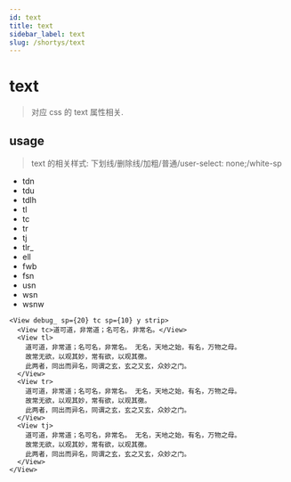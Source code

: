 ```yaml
---
id: text
title: text
sidebar_label: text
slug: /shortys/text
---
```


# text

> 对应 css 的 text 属性相关.

## usage

> text 的相关样式: 下划线/删除线/加粗/普通/user-select: none;/white-sp

- tdn
- tdu
- tdlh
- tl
- tc
- tr
- tj
- tlr\_
- ell
- fwb
- fsn
- usn
- wsn
- wsnw

```tsx live
<View debug_ sp={20} tc sp={10} y strip>
  <View tc>道可道，非常道；名可名，非常名。</View>
  <View tl>
    道可道，非常道；名可名，非常名。 无名，天地之始，有名，万物之母。
    故常无欲，以观其妙，常有欲，以观其徼。
    此两者，同出而异名，同谓之玄，玄之又玄，众妙之门。
  </View>
  <View tr>
    道可道，非常道；名可名，非常名。 无名，天地之始，有名，万物之母。
    故常无欲，以观其妙，常有欲，以观其徼。
    此两者，同出而异名，同谓之玄，玄之又玄，众妙之门。
  </View>
  <View tj>
    道可道，非常道；名可名，非常名。 无名，天地之始，有名，万物之母。
    故常无欲，以观其妙，常有欲，以观其徼。
    此两者，同出而异名，同谓之玄，玄之又玄，众妙之门。
  </View>
</View>
```
